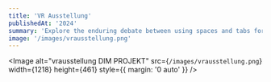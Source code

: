 ```yaml
---
title: 'VR Ausstellung'
publishedAt: '2024'
summary: 'Explore the enduring debate between using spaces and tabs for code indentation, and why this choice matters more than you might think.'
image: '/images/vrausstellung.png'
---
```

<Image
  alt="vrausstellung DIM PROJEKT"
  src={`/images/vrausstellung.png`}
  width={1218}
  height={461}
  style={{ margin: '0 auto' }}
/>
